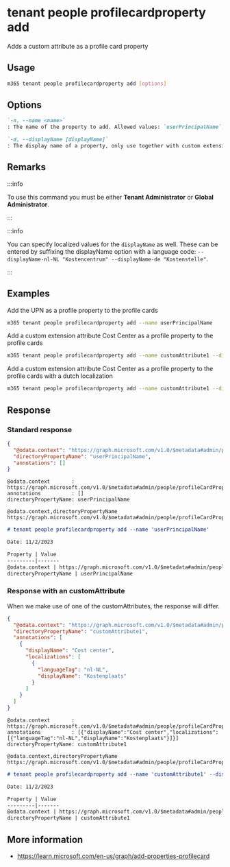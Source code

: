 
# tenant people profilecardproperty add

Adds a custom attribute as a profile card property

## Usage

```sh
m365 tenant people profilecardproperty add [options]
```

## Options

```md definition-list
`-n, --name <name>`
: The name of the property to add. Allowed values: `userPrincipalName`, `faxNumber`, `streetAddress`, `postalCode`, `state`, `mailNickname`, `customAttribute1`, `customAttribute2`, `customAttribute3`, `customAttribute4`, `customAttribute5`, `customAttribute6`, `customAttribute7`, `customAttribute8`, `customAttribute9`, `customAttribute10`, `customAttribute11`, `customAttribute12`, `customAttribute13`, `customAttribute14`, `customAttribute15`

`-d, --displayName [displayName]`
: The display name of a property, only use together with custom extension attributes.
```

<Global />

## Remarks

:::info

To use this command you must be either **Tenant Administrator** or **Global Administrator**.

:::

:::info

You can specify localized values for the `displayName` as well. These can be entered by suffixing the displayName option with a language code: `--displayName-nl-NL "Kostencentrum" --displayName-de "Kostenstelle"`.

:::

## Examples

Add the UPN as a profile property to the profile cards

```sh
m365 tenant people profilecardproperty add --name userPrincipalName
```

Add a custom extension attribute Cost Center as a profile property to the profile cards

```sh
m365 tenant people profilecardproperty add --name customAttribute1 --displayName 'Cost Center'
```

Add a custom extension attribute Cost Center as a profile property to the profile cards with a dutch localization

```sh
m365 tenant people profilecardproperty add --name customAttribute1 --displayName 'Cost Center' --displayName-nl-NL 'Kostencentrum'
```

## Response

### Standard response

<Tabs>
  <TabItem value="JSON">

  ```json
  {
    "@odata.context": "https://graph.microsoft.com/v1.0/$metadata#admin/people/profileCardProperties/$entity",
    "directoryPropertyName": "userPrincipalName",
    "annotations": []
  }
  ```

  </TabItem>
  <TabItem value="Text">

  ```text
  @odata.context       : https://graph.microsoft.com/v1.0/$metadata#admin/people/profileCardProperties/$entity
  annotations          : []
  directoryPropertyName: userPrincipalName
  ```

  </TabItem>
  <TabItem value="CSV">

  ```csv
  @odata.context,directoryPropertyName
  https://graph.microsoft.com/v1.0/$metadata#admin/people/profileCardProperties/$entity,userPrincipalName
  ```

  </TabItem>
  <TabItem value="Markdown">

  ```md
  # tenant people profilecardproperty add --name 'userPrincipalName'

  Date: 11/2/2023

  Property | Value
  ---------|-------
  @odata.context | https://graph.microsoft.com/v1.0/$metadata#admin/people/profileCardProperties/$entity
  directoryPropertyName | userPrincipalName
  ```

  </TabItem>
</Tabs>

### Response with an customAttribute

When we make use of one of the customAttributes, the response will differ. 

<Tabs>
  <TabItem value="JSON">

  ```json
  {
    "@odata.context": "https://graph.microsoft.com/v1.0/$metadata#admin/people/profileCardProperties/$entity",
    "directoryPropertyName": "customAttribute1",
    "annotations": [
      {
        "displayName": "Cost center",
        "localizations": [
          {
            "languageTag": "nl-NL",
            "displayName": "Kostenplaats"
          }
        ]
      }
    ]
  }
  ```

  </TabItem>
  <TabItem value="Text">

  ```text
  @odata.context       : https://graph.microsoft.com/v1.0/$metadata#admin/people/profileCardProperties/$entity
  annotations          : [{"displayName":"Cost center","localizations":[{"languageTag":"nl-NL","displayName":"Kostenplaats"}]}]
  directoryPropertyName: customAttribute1
  ```

  </TabItem>
  <TabItem value="CSV">

  ```csv
  @odata.context,directoryPropertyName
  https://graph.microsoft.com/v1.0/$metadata#admin/people/profileCardProperties/$entity,customAttribute1
  ```

  </TabItem>
  <TabItem value="Markdown">

  ```md
  # tenant people profilecardproperty add --name 'customAttribute1' --displayName 'Cost center' --displayName-nl-NL 'Kostenplaats'

  Date: 11/2/2023

  Property | Value
  ---------|-------
  @odata.context | https://graph.microsoft.com/v1.0/$metadata#admin/people/profileCardProperties/$entity
  directoryPropertyName | customAttribute1
  ```

  </TabItem>
</Tabs>

## More information

- https://learn.microsoft.com/en-us/graph/add-properties-profilecard